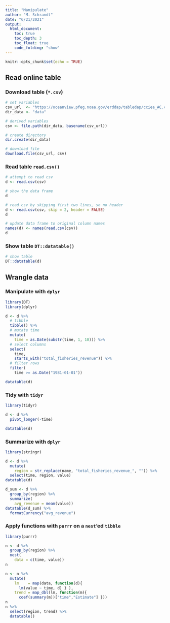```yaml
---
title: "Manipulate"
author: "M. Schrandt"
date: "6/21/2021"
output:
  html_document:
    toc: true
    toc_depth: 3
    toc_float: true
    code_folding: "show"
---
```


```r
knitr::opts_chunk$set(echo = TRUE)
```

## Read online table

### Download table (`*.csv`)

```r
# set variables
csv_url  <- "https://oceanview.pfeg.noaa.gov/erddap/tabledap/cciea_AC.csv"
dir_data <- "data"

# derived variables
csv <- file.path(dir_data, basename(csv_url))

# create directory
dir.create(dir_data)

# download file
download.file(csv_url, csv)
```
### Read table `read.csv()`

```r
# attempt to read csv
d <- read.csv(csv)

# show the data frame
d
```

```r
# read csv by skipping first two lines, so no header
d <- read.csv(csv, skip = 2, header = FALSE)
d

# update data frame to original column names
names(d) <- names(read.csv(csv))
d
```

### Show table `DT::datatable()`

```r
# show table
DT::datatable(d)
```

## Wrangle data

### Manipulate with `dplyr`

```r
library(DT)
library(dplyr)

d <- d %>% 
  # tibble
  tibble() %>% 
  # mutate time
  mutate(
    time = as.Date(substr(time, 1, 10))) %>% 
  # select columns
  select(
    time, 
    starts_with("total_fisheries_revenue")) %>% 
  # filter rows
  filter(
    time >= as.Date("1981-01-01"))

datatable(d)
```

### Tidy with `tidyr`

```r
library(tidyr)

d <- d %>% 
  pivot_longer(-time)

datatable(d)
```

### Summarize with `dplyr`

```r
library(stringr)

d <- d %>% 
  mutate(
    region = str_replace(name, "total_fisheries_revenue_", "")) %>% 
  select(time, region, value)
datatable(d)

d_sum <- d %>% 
  group_by(region) %>% 
  summarize(
    avg_revenue = mean(value))
datatable(d_sum) %>% 
  formatCurrency("avg_revenue")
```

### Apply functions with `purrr` on a `nest`'ed `tibble`

```r
library(purrr)

n <- d %>% 
  group_by(region) %>% 
  nest(
    data = c(time, value))
n

n <- n %>% 
  mutate(
    lm    = map(data, function(d){
      lm(value ~ time, d) } ),
    trend = map_dbl(lm, function(m){
      coef(summary(m))["time","Estimate"] }))
n
n %>% 
  select(region, trend) %>% 
  datatable()
```

